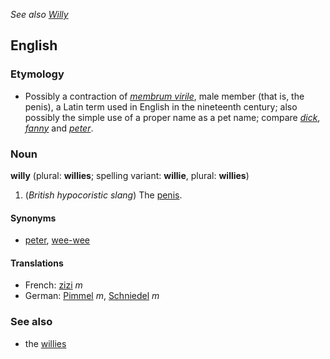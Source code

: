 ''See also [[Willy]]''
==English==
===Etymology===
*Possibly a contraction of {{L.}} ''[[membrum virile]]'', male member (that is, the penis), a Latin term used in English in the nineteenth century; also possibly the simple use of a proper name as a pet name; compare ''[[dick]]'', ''[[fanny]]'' and ''[[peter]]''.

===Noun===
'''willy''' (plural: '''willies'''; spelling variant: '''willie''', plural: '''willies''')

#(''British hypocoristic slang'') The [[penis]].

====Synonyms====
<!--note: add hypocoristic (childish) synonyms here rather than coarse/taboo slang or "proper" terms-->
*[[peter]], [[wee-wee]]

====Translations====
*French: [[zizi]] ''m''
*German: [[Pimmel]] ''m'', [[Schniedel]] ''m''

===See also===
*the [[willies]]